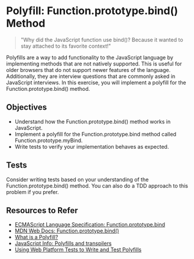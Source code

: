 
# Polyfill: Function.prototype.bind() Method

> "Why did the JavaScript function use bind()? Because it wanted to stay attached to its favorite context!"

Polyfills are a way to add functionality to the JavaScript language by implementing methods that are not natively supported. This is useful for older browsers that do not support newer features of the language. Additionally, they are interview questions that are commonly asked in JavaScript interviews. In this exercise, you will implement a polyfill for the Function.prototype.bind() method.

## Objectives

- Understand how the Function.prototype.bind() method works in JavaScript.
- Implement a polyfill for the Function.prototype.bind method called Function.prototype.myBind.
- Write tests to verify your implementation behaves as expected.

## Tests

Consider writing tests based on your understanding of the Function.prototype.bind() method. You can also do a TDD approach to this problem if you prefer.

## Resources to Refer

- [ECMAScript Language Specification: Function.prototype.bind](https://tc39.es/ecma262/multipage/fundamental-objects.html#sec-function.prototype.bind)
- [MDN Web Docs: Function.prototype.bind()](https://developer.mozilla.org/en-US/docs/Web/JavaScript/Reference/Global_Objects/Function/bind)
- [What is a Polyfill?](https://remysharp.com/2010/10/08/what-is-a-polyfill)
- [JavaScript Info: Polyfills and transpilers](https://javascript.info/polyfills)
- [Using Web Platform Tests to Write and Test Polyfills](https://www.oddbird.net/2023/05/01/web-platform-tests-polyfills/)